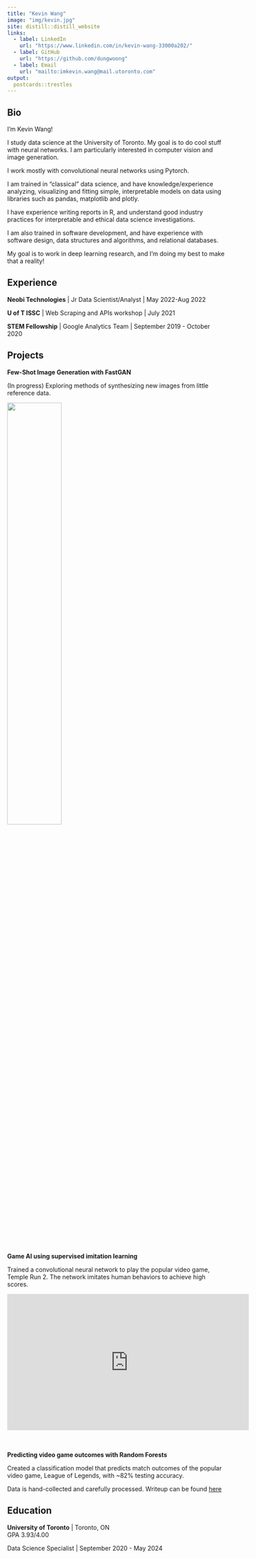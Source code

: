```yaml
---
title: "Kevin Wang"
image: "img/kevin.jpg"
site: distill::distill_website
links:
  - label: LinkedIn
    url: "https://www.linkedin.com/in/kevin-wang-33000a202/"
  - label: GitHub
    url: "https://github.com/dungwoong"
  - label: Email
    url: "mailto:imkevin.wang@mail.utoronto.com"
output:
  postcards::trestles
---
```

 
## Bio

I'm Kevin Wang!

I study data science at the University of Toronto. My goal is to do cool stuff with neural networks. I am particularly interested in computer vision and image generation.<br>

I work mostly with convolutional neural networks using Pytorch.

I am trained in "classical" data science, and have knowledge/experience analyzing, visualizing and fitting simple, interpretable models on data using libraries such as pandas, matplotlib and plotly.

I have experience writing reports in R, and understand good industry practices for interpretable and ethical data science investigations.

I am also trained in software development, and have experience with software design, data structures and algorithms, and relational databases.

My goal is to work in deep learning research, and I'm doing my best to make that a reality!

## Experience

**Neobi Technologies** | Jr Data Scientist/Analyst | May 2022-Aug 2022

**U of T ISSC** | Web Scraping and APIs workshop | July 2021

**STEM Fellowship** | Google Analytics Team | September 2019 - October 2020

## Projects

**Few-Shot Image Generation with FastGAN**

(In progress) Exploring methods of synthesizing new images from little reference data.

![](img/sammy2.jpg){width=50%}


**Game AI using supervised imitation learning**

Trained a convolutional neural network to play the popular video game, Temple Run 2. The network imitates human behaviors to achieve high scores.

<iframe width="560" height="315" src="https://www.youtube.com/embed/SW23ZAxpygw" title="YouTube video player" frameborder="0" allow="accelerometer; autoplay; clipboard-write; encrypted-media; gyroscope; picture-in-picture" allowfullscreen></iframe>

<br><br>
**Predicting video game outcomes with Random Forests**

Created a classification model that predicts match outcomes of the popular video game, League of Legends, with ~82% testing accuracy.

Data is hand-collected and carefully processed. Writeup can be found [here](https://github.com/dungwoong/league-scrapev2/blob/main/writeup/Riot%20Games%20Writeup.pdf)

## Education

**University of Toronto** | Toronto, ON<br>
GPA 3.93/4.00

Data Science Specialist | September 2020 - May 2024
